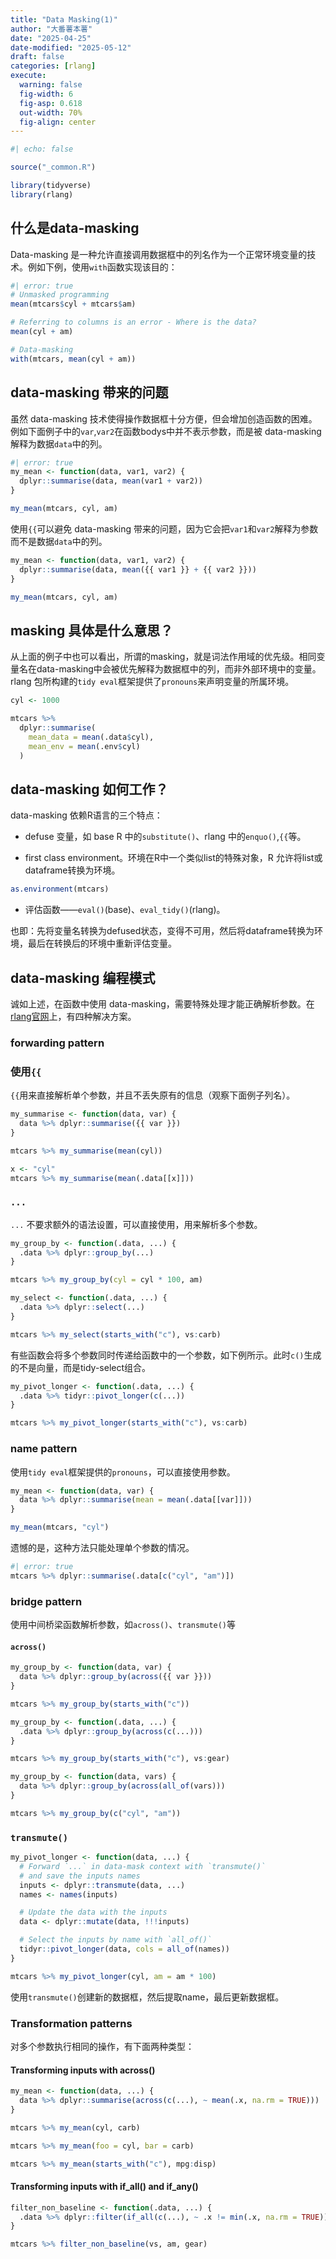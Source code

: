```yaml
---
title: "Data Masking(1)"
author: "大番薯本薯"
date: "2025-04-25"
date-modified: "2025-05-12"
draft: false
categories: [rlang]
execute:
  warning: false
  fig-width: 6
  fig-asp: 0.618
  out-width: 70%
  fig-align: center
---
```


```r
#| echo: false

source("_common.R")
```

```r
library(tidyverse)
library(rlang)
```

## 什么是data-masking

Data-masking 是一种允许直接调用数据框中的列名作为一个正常环境变量的技术。例如下例，使用`with`函数实现该目的：

```r
#| error: true
# Unmasked programming
mean(mtcars$cyl + mtcars$am)

# Referring to columns is an error - Where is the data?
mean(cyl + am)

# Data-masking
with(mtcars, mean(cyl + am))
```

## data-masking 带来的问题

虽然 data-masking 技术使得操作数据框十分方便，但会增加创造函数的困难。例如下面例子中的`var`,`var2`在函数bodys中并不表示参数，而是被 data-masking 解释为数据`data`中的列。

```r
#| error: true
my_mean <- function(data, var1, var2) {
  dplyr::summarise(data, mean(var1 + var2))
}

my_mean(mtcars, cyl, am)
```

使用`{{`可以避免 data-masking 带来的问题，因为它会把`var1`和`var2`解释为参数而不是数据`data`中的列。

```r
my_mean <- function(data, var1, var2) {
  dplyr::summarise(data, mean({{ var1 }} + {{ var2 }}))
}

my_mean(mtcars, cyl, am)
```

## masking 具体是什么意思？

从上面的例子中也可以看出，所谓的masking，就是词法作用域的优先级。相同变量名在data-masking中会被优先解释为数据框中的列，而非外部环境中的变量。rlang 包所构建的`tidy eval`框架提供了`pronouns`来声明变量的所属环境。

```r
cyl <- 1000

mtcars %>%
  dplyr::summarise(
    mean_data = mean(.data$cyl),
    mean_env = mean(.env$cyl)
  )
```

## data-masking 如何工作？

data-masking 依赖R语言的三个特点：

-   defuse 变量，如 base R 中的`substitute()`、rlang 中的`enquo()`,`{{`等。

-   first class environment。环境在R中一个类似list的特殊对象，R 允许将list或dataframe转换为环境。

```r
as.environment(mtcars)
```

-   评估函数——`eval()`(base)、`eval_tidy()`(rlang)。

也即：先将变量名转换为defused状态，变得不可用，然后将dataframe转换为环境，最后在转换后的环境中重新评估变量。

## data-masking 编程模式

诚如上述，在函数中使用 data-masking，需要特殊处理才能正确解析参数。在[rlang官网](https://rlang.r-lib.org/reference/topic-data-mask-programming.html)上，有四种解决方案。

### forwarding pattern

### 使用`{{`

`{{`用来直接解析单个参数，并且不丢失原有的信息（观察下面例子列名）。

```r
my_summarise <- function(data, var) {
  data %>% dplyr::summarise({{ var }})
}

mtcars %>% my_summarise(mean(cyl))

x <- "cyl"
mtcars %>% my_summarise(mean(.data[[x]]))
```

### `...`

`...` 不要求额外的语法设置，可以直接使用，用来解析多个参数。

```r
my_group_by <- function(.data, ...) {
  .data %>% dplyr::group_by(...)
}

mtcars %>% my_group_by(cyl = cyl * 100, am)

my_select <- function(.data, ...) {
  .data %>% dplyr::select(...)
}

mtcars %>% my_select(starts_with("c"), vs:carb)
```

有些函数会将多个参数同时传递给函数中的一个参数，如下例所示。此时`c()`生成的不是向量，而是tidy-select组合。

```r
my_pivot_longer <- function(.data, ...) {
  .data %>% tidyr::pivot_longer(c(...))
}

mtcars %>% my_pivot_longer(starts_with("c"), vs:carb)
```

### name pattern

使用`tidy eval`框架提供的`pronouns`，可以直接使用参数。

```r
my_mean <- function(data, var) {
  data %>% dplyr::summarise(mean = mean(.data[[var]]))
}

my_mean(mtcars, "cyl")
```

遗憾的是，这种方法只能处理单个参数的情况。

```r
#| error: true
mtcars %>% dplyr::summarise(.data[c("cyl", "am")])
```

### bridge pattern

使用中间桥梁函数解析参数，如`across()`、`transmute()`等

#### `across()`

```r
my_group_by <- function(data, var) {
  data %>% dplyr::group_by(across({{ var }}))
}

mtcars %>% my_group_by(starts_with("c"))
```

```r
my_group_by <- function(.data, ...) {
  .data %>% dplyr::group_by(across(c(...)))
}

mtcars %>% my_group_by(starts_with("c"), vs:gear)
```

```r
my_group_by <- function(data, vars) {
  data %>% dplyr::group_by(across(all_of(vars)))
}

mtcars %>% my_group_by(c("cyl", "am"))
```

### `transmute()`

```r
my_pivot_longer <- function(data, ...) {
  # Forward `...` in data-mask context with `transmute()`
  # and save the inputs names
  inputs <- dplyr::transmute(data, ...)
  names <- names(inputs)

  # Update the data with the inputs
  data <- dplyr::mutate(data, !!!inputs)

  # Select the inputs by name with `all_of()`
  tidyr::pivot_longer(data, cols = all_of(names))
}

mtcars %>% my_pivot_longer(cyl, am = am * 100)
```

使用`transmute()`创建新的数据框，然后提取name，最后更新数据框。

### Transformation patterns

对多个参数执行相同的操作，有下面两种类型：

#### Transforming inputs with across()

```r
my_mean <- function(data, ...) {
  data %>% dplyr::summarise(across(c(...), ~ mean(.x, na.rm = TRUE)))
}

mtcars %>% my_mean(cyl, carb)

mtcars %>% my_mean(foo = cyl, bar = carb)

mtcars %>% my_mean(starts_with("c"), mpg:disp)
```

#### Transforming inputs with if_all() and if_any()

```r
filter_non_baseline <- function(.data, ...) {
  .data %>% dplyr::filter(if_all(c(...), ~ .x != min(.x, na.rm = TRUE)))
}

mtcars %>% filter_non_baseline(vs, am, gear)
```

